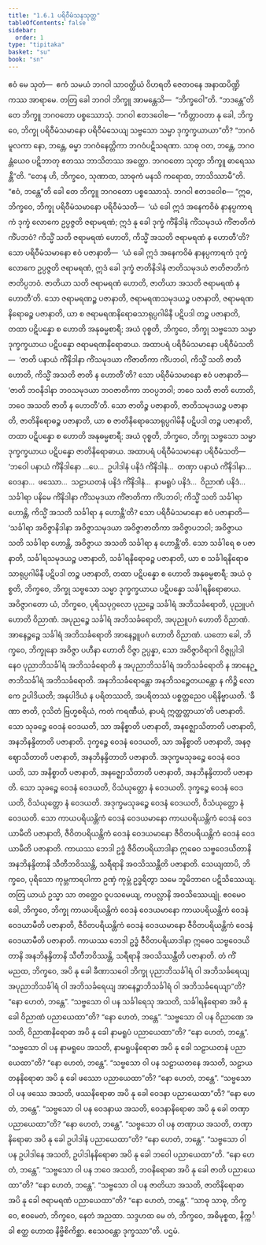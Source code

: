```yaml
---
title: "1.6.1 ပရိဝီမံသနသုတ္တ"
tableOfContents: false
sidebar:
  order: 1
type: "tipitaka"
basket: "su"
book: "sn"
---
```



<DynamicBreadcrumb />

<Division number="51" book="sn" e="ch" v="18" p="287">

<Paragraph number="365" book="sn">
ဧဝံ မေ သုတံ—  ဧကံ သမယံ ဘဂဝါ သာဝတ္ထိယံ ဝိဟရတိ ဇေတဝနေ အနာထပိဏ္ဍိကဿ အာရာမေ. တတြ ခေါ ဘဂဝါ ဘိက္ခူ အာမန္တေသိ—  “ဘိက္ခဝေါ”တိ. “ဘဒန္တေ”တိ တေ ဘိက္ခူ ဘဂဝတော ပစ္စဿောသုံ. ဘဂဝါ ဧတဒဝေါစ—
</Paragraph>

<Paragraph number="366" book="sn">
“ကိတ္တာဝတာ နု ခေါ, ဘိက္ခဝေ, ဘိက္ခု ပရိဝီမံသမာနော ပရိဝီမံသေယျ သဗ္ဗသော သမ္မာ ဒုက္ခက္ခယာယာ”တိ? “ဘဂဝံမူလကာ နော, ဘန္တေ, ဓမ္မာ ဘဂဝံနေတ္တိကာ ဘဂဝံပဋိသရဏာ. သာဓု ဝတ, ဘန္တေ, ဘဂဝန္တံယေဝ ပဋိဘာတု ဧတဿ ဘာသိတဿ အတ္ထော. ဘဂဝတော သုတွာ ဘိက္ခူ ဓာရေဿန္တီ”တိ. “တေန ဟိ, ဘိက္ခဝေ, သုဏာထ, သာဓုကံ မနသိ ကရောထ, ဘာသိဿာမီ”တိ. “ဧဝံ, ဘန္တေ”တိ ခေါ တေ ဘိက္ခူ ဘဂဝတော ပစ္စဿောသုံ. ဘဂဝါ ဧတဒဝေါစ—
</Paragraph>

<Paragraph number="367" book="sn">
“ဣဓ, ဘိက္ခဝေ, ဘိက္ခု ပရိဝီမံသမာနော ပရိဝီမံသတိ—  ‘ယံ ခေါ ဣဒံ အနေကဝိဓံ နာနပ္ပကာရကံ ဒုက္ခံ လောကေ ဥပ္ပဇ္ဇတိ ဇရာမရဏံ; ဣဒံ နု ခေါ ဒုက္ခံ ကိံနိဒါနံ ကိံသမုဒယံ ကိံဇာတိကံ ကိံပဘဝံ? ကိသ္မိံ သတိ ဇရာမရဏံ ဟောတိ, ကိသ္မိံ အသတိ ဇရာမရဏံ န ဟောတီ’တိ? သော ပရိဝီမံသမာနော ဧဝံ ပဇာနာတိ—  ‘ယံ ခေါ ဣဒံ အနေကဝိဓံ နာနပ္ပကာရကံ ဒုက္ခံ လောကေ ဥပ္ပဇ္ဇတိ ဇရာမရဏံ, ဣဒံ ခေါ ဒုက္ခံ ဇာတိနိဒါနံ ဇာတိသမုဒယံ ဇာတိဇာတိကံ ဇာတိပ္ပဘဝံ. ဇာတိယာ သတိ ဇရာမရဏံ ဟောတိ, ဇာတိယာ အသတိ ဇရာမရဏံ န ဟောတီ’တိ.
</Paragraph>

<Paragraph number="368" book="sn">
သော ဇရာမရဏဉ္စ ပဇာနာတိ, ဇရာမရဏသမုဒယဉ္စ ပဇာနာတိ, ဇရာမရဏနိရောဓဉ္စ ပဇာနာတိ, ယာ စ ဇရာမရဏနိရောဓသာရုပ္ပဂါမိနီ ပဋိပဒါ တဉ္စ ပဇာနာတိ, တထာ ပဋိပန္နော စ ဟောတိ အနုဓမ္မစာရီ; အယံ ဝုစ္စတိ, ဘိက္ခဝေ, ဘိက္ခု သဗ္ဗသော သမ္မာ ဒုက္ခက္ခယာယ ပဋိပန္နော ဇရာမရဏနိရောဓာယ.
</Paragraph>

<Paragraph number="369" book="sn">
အထာပရံ ပရိဝီမံသမာနော ပရိဝီမံသတိ—  ‘ဇာတိ ပနာယံ ကိံနိဒါနာ ကိံသမုဒယာ ကိံဇာတိကာ ကိံပဘဝါ, ကိသ္မိံ သတိ ဇာတိ ဟောတိ, ကိသ္မိံ အသတိ ဇာတိ န ဟောတီ’တိ? သော ပရိဝီမံသမာနော ဧဝံ ပဇာနာတိ—  ‘ဇာတိ ဘဝနိဒါနာ ဘဝသမုဒယာ ဘဝဇာတိကာ ဘဝပ္ပဘဝါ; ဘဝေ သတိ ဇာတိ ဟောတိ, ဘဝေ အသတိ ဇာတိ န ဟောတီ’တိ.
</Paragraph>

<Paragraph number="370" book="sn">
သော ဇာတိဉ္စ ပဇာနာတိ, ဇာတိသမုဒယဉ္စ ပဇာနာတိ, ဇာတိနိရောဓဉ္စ ပဇာနာတိ, ယာ စ ဇာတိနိရောဓသာရုပ္ပဂါမိနီ ပဋိပဒါ တဉ္စ ပဇာနာတိ, တထာ ပဋိပန္နော စ ဟောတိ အနုဓမ္မစာရီ; အယံ ဝုစ္စတိ, ဘိက္ခဝေ, ဘိက္ခု သဗ္ဗသော သမ္မာ ဒုက္ခက္ခယာယ ပဋိပန္နော ဇာတိနိရောဓာယ.
</Paragraph>

<Paragraph number="371" book="sn">
အထာပရံ ပရိဝီမံသမာနော ပရိဝီမံသတိ—  ‘ဘဝေါ ပနာယံ ကိံနိဒါနော …ပေ…  ဥပါဒါနံ ပနိဒံ ကိံနိဒါနံ…  တဏှာ ပနာယံ ကိံနိဒါနာ…  ဝေဒနာ…  ဖဿော…  သဠာယတနံ ပနိဒံ ကိံနိဒါနံ…  နာမရူပံ ပနိဒံ…  ဝိညာဏံ ပနိဒံ…  သင်္ခါရာ ပနိမေ ကိံနိဒါနာ ကိံသမုဒယာ ကိံဇာတိကာ ကိံပဘဝါ; ကိသ္မိံ သတိ သင်္ခါရာ ဟောန္တိ, ကိသ္မိံ အသတိ သင်္ခါရာ န ဟောန္တီ’တိ? သော ပရိဝီမံသမာနော ဧဝံ ပဇာနာတိ—  ‘သင်္ခါရာ အဝိဇ္ဇာနိဒါနာ အဝိဇ္ဇာသမုဒယာ အဝိဇ္ဇာဇာတိကာ အဝိဇ္ဇာပဘဝါ; အဝိဇ္ဇာယ သတိ သင်္ခါရာ ဟောန္တိ, အဝိဇ္ဇာယ အသတိ သင်္ခါရာ န ဟောန္တီ’တိ.
</Paragraph>

<Paragraph number="372" book="sn">
သော သင်္ခါရေ စ ပဇာနာတိ, သင်္ခါရသမုဒယဉ္စ ပဇာနာတိ, သင်္ခါရနိရောဓဉ္စ ပဇာနာတိ, ယာ စ သင်္ခါရနိရောဓသာရုပ္ပဂါမိနီ ပဋိပဒါ တဉ္စ ပဇာနာတိ, တထာ ပဋိပန္နော စ ဟောတိ အနုဓမ္မစာရီ; အယံ ဝုစ္စတိ, ဘိက္ခဝေ, ဘိက္ခု သဗ္ဗသော သမ္မာ ဒုက္ခက္ခယာယ ပဋိပန္နော သင်္ခါရနိရောဓာယ.
</Paragraph>

<Paragraph number="373" book="sn">
အဝိဇ္ဇာဂတော ယံ, ဘိက္ခဝေ, ပုရိသပုဂ္ဂလော ပုညဉ္စေ သင်္ခါရံ အဘိသင်္ခရောတိ, ပုညူပဂံ ဟောတိ ဝိညာဏံ. အပုညဉ္စေ သင်္ခါရံ အဘိသင်္ခရောတိ, အပုညူပဂံ ဟောတိ ဝိညာဏံ. အာနေဉ္ဇဉ္စေ သင်္ခါရံ အဘိသင်္ခရောတိ အာနေဉ္ဇူပဂံ ဟောတိ ဝိညာဏံ. ယတော ခေါ, ဘိက္ခဝေ, ဘိက္ခုနော အဝိဇ္ဇာ ပဟီနာ ဟောတိ ဝိဇ္ဇာ ဥပ္ပန္နာ, သော အဝိဇ္ဇာဝိရာဂါ ဝိဇ္ဇုပ္ပါဒါ နေဝ ပုညာဘိသင်္ခါရံ အဘိသင်္ခရောတိ န အပုညာဘိသင်္ခါရံ အဘိသင်္ခရောတိ န အာနေဉ္ဇာဘိသင်္ခါရံ အဘိသင်္ခရောတိ. အနဘိသင်္ခရောန္တော အနဘိသဉ္စေတယန္တော န ကိဉ္စိ လောကေ ဥပါဒိယတိ; အနုပါဒိယံ န ပရိတဿတိ, အပရိတဿံ ပစ္စတ္တညေဝ ပရိနိဗ္ဗာယတိ. ‘ခီဏာ ဇာတိ, ဝုသိတံ ဗြဟ္မစရိယံ, ကတံ ကရဏီယံ, နာပရံ ဣတ္ထတ္တာယာ’တိ ပဇာနာတိ.
</Paragraph>

<Paragraph number="374" book="sn">
သော သုခဉ္စေ ဝေဒနံ ဝေဒယတိ, သာ အနိစ္စာတိ ပဇာနာတိ, အနဇ္ဈောသိတာတိ ပဇာနာတိ, အနဘိနန္ဒိတာတိ ပဇာနာတိ. ဒုက္ခဉ္စေ ဝေဒနံ ဝေဒယတိ, သာ အနိစ္စာတိ ပဇာနာတိ, အနဇ္ဈောသိတာတိ ပဇာနာတိ, အနဘိနန္ဒိတာတိ ပဇာနာတိ. အဒုက္ခမသုခဉ္စေ ဝေဒနံ ဝေဒယတိ, သာ အနိစ္စာတိ ပဇာနာတိ, အနဇ္ဈောသိတာတိ ပဇာနာတိ, အနဘိနန္ဒိတာတိ ပဇာနာတိ. သော သုခဉ္စေ ဝေဒနံ ဝေဒယတိ, ဝိသံယုတ္တော နံ ဝေဒယတိ. ဒုက္ခဉ္စေ ဝေဒနံ ဝေဒယတိ, ဝိသံယုတ္တော နံ ဝေဒယတိ. အဒုက္ခမသုခဉ္စေ ဝေဒနံ ဝေဒယတိ, ဝိသံယုတ္တော နံ ဝေဒယတိ.
</Paragraph>

<Paragraph number="375" book="sn">
သော ကာယပရိယန္တိကံ ဝေဒနံ ဝေဒယမာနော ကာယပရိယန္တိကံ ဝေဒနံ ဝေဒယာမီတိ ပဇာနာတိ, ဇီဝိတပရိယန္တိကံ ဝေဒနံ ဝေဒယမာနော ဇီဝိတပရိယန္တိကံ ဝေဒနံ ဝေဒယာမီတိ ပဇာနာတိ. ကာယဿ ဘေဒါ ဥဒ္ဓံ ဇီဝိတပရိယာဒါနာ ဣဓေဝ သဗ္ဗဝေဒယိတာနိ အနဘိနန္ဒိတာနိ သီတီဘဝိဿန္တိ, သရီရာနိ အဝသိဿန္တီတိ ပဇာနာတိ.
</Paragraph>

<Paragraph number="376" book="sn">
သေယျထာပိ, ဘိက္ခဝေ, ပုရိသော ကုမ္ဘကာရပါကာ ဥဏှံ ကုမ္ဘံ ဥဒ္ဓရိတွာ သမေ ဘူမိဘာဂေ ပဋိသိဿေယျ. တတြ ယာယံ ဥသ္မာ သာ တတ္ထေဝ ဝူပသမေယျ, ကပလ္လာနိ အဝသိဿေယျုံ. ဧဝမေဝ ခေါ, ဘိက္ခဝေ, ဘိက္ခု ကာယပရိယန္တိကံ ဝေဒနံ ဝေဒယမာနော ကာယပရိယန္တိကံ ဝေဒနံ ဝေဒယာမီတိ ပဇာနာတိ, ဇီဝိတပရိယန္တိကံ ဝေဒနံ ဝေဒယမာနော ဇီဝိတပရိယန္တိကံ ဝေဒနံ ဝေဒယာမီတိ ပဇာနာတိ. ကာယဿ ဘေဒါ ဥဒ္ဓံ ဇီဝိတပရိယာဒါနာ ဣဓေဝ သဗ္ဗဝေဒယိတာနိ အနဘိနန္ဒိတာနိ သီတီဘဝိဿန္တိ, သရီရာနိ အဝသိဿန္တီတိ ပဇာနာတိ.
</Paragraph>

<Paragraph number="377" book="sn">
တံ ကိံ မညထ, ဘိက္ခဝေ, အပိ နု ခေါ ခီဏာသဝေါ ဘိက္ခု ပုညာဘိသင်္ခါရံ ဝါ အဘိသင်္ခရေယျ အပုညာဘိသင်္ခါရံ ဝါ အဘိသင်္ခရေယျ အာနေဉ္ဇာဘိသင်္ခါရံ ဝါ အဘိသင်္ခရေယျာ”တိ? “နော ဟေတံ, ဘန္တေ”.
</Paragraph>

<Paragraph number="378" book="sn">
“သဗ္ဗသော ဝါ ပန သင်္ခါရေသု အသတိ, သင်္ခါရနိရောဓာ အပိ နု ခေါ ဝိညာဏံ ပညာယေထာ”တိ? “နော ဟေတံ, ဘန္တေ”.
</Paragraph>

<Paragraph number="379" book="sn">
“သဗ္ဗသော ဝါ ပန ဝိညာဏေ အသတိ, ဝိညာဏနိရောဓာ အပိ နု ခေါ နာမရူပံ ပညာယေထာ”တိ? “နော ဟေတံ, ဘန္တေ”.
</Paragraph>

<Paragraph number="380" book="sn">
“သဗ္ဗသော ဝါ ပန နာမရူပေ အသတိ, နာမရူပနိရောဓာ အပိ နု ခေါ သဠာယတနံ ပညာယေထာ”တိ? “နော ဟေတံ, ဘန္တေ”.
</Paragraph>

<Paragraph number="381" book="sn">
“သဗ္ဗသော ဝါ ပန သဠာယတနေ အသတိ, သဠာယတနနိရောဓာ အပိ နု ခေါ ဖဿော ပညာယေထာ”တိ? “နော ဟေတံ, ဘန္တေ”.
</Paragraph>

<Paragraph number="382" book="sn">
“သဗ္ဗသော ဝါ ပန ဖဿေ အသတိ, ဖဿနိရောဓာ အပိ နု ခေါ ဝေဒနာ ပညာယေထာ”တိ? “နော ဟေတံ, ဘန္တေ”.
</Paragraph>

<Paragraph number="383" book="sn">
“သဗ္ဗသော ဝါ ပန ဝေဒနာယ အသတိ, ဝေဒနာနိရောဓာ အပိ နု ခေါ တဏှာ ပညာယေထာ”တိ? “နော ဟေတံ, ဘန္တေ”.
</Paragraph>

<Paragraph number="384" book="sn">
“သဗ္ဗသော ဝါ ပန တဏှာယ အသတိ, တဏှာနိရောဓာ အပိ နု ခေါ ဥပါဒါနံ ပညာယေထာ”တိ? “နော ဟေတံ, ဘန္တေ”.
</Paragraph>

<Paragraph number="385" book="sn">
“သဗ္ဗသော ဝါ ပန ဥပါဒါနေ အသတိ, ဥပါဒါနနိရောဓာ အပိ နု ခေါ ဘဝေါ ပညာယေထာ”တိ. “နော ဟေတံ, ဘန္တေ”.
</Paragraph>

<Paragraph number="386" book="sn">
“သဗ္ဗသော ဝါ ပန ဘဝေ အသတိ, ဘဝနိရောဓာ အပိ နု ခေါ ဇာတိ ပညာယေထာ”တိ? “နော ဟေတံ, ဘန္တေ”.
</Paragraph>

<Paragraph number="387" book="sn">
“သဗ္ဗသော ဝါ ပန ဇာတိယာ အသတိ, ဇာတိနိရောဓာ အပိ နု ခေါ ဇရာမရဏံ ပညာယေထာ”တိ? “နော ဟေတံ, ဘန္တေ”.
</Paragraph>

<Paragraph number="388" book="sn">
“သာဓု သာဓု, ဘိက္ခဝေ, ဧဝမေတံ, ဘိက္ခဝေ, နေတံ အညထာ. သဒ္ဒဟထ မေ တံ, ဘိက္ခဝေ, အဓိမုစ္စထ, နိက္ကင်္ခါ ဧတ္ထ ဟောထ နိဗ္ဗိစိကိစ္ဆာ. ဧသေဝန္တော ဒုက္ခဿာ”တိ.

</Paragraph>
</Division>

<Paragraph number="389" type="center" book="sn">
ပဌမံ.
</Paragraph>